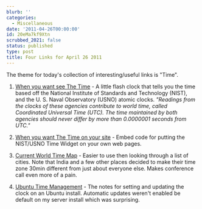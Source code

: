 ```yaml
---
blurb: ''
categories:
  - Miscellaneous
date: '2011-04-26T00:00:00'
id: 20eMa7kf9Xtn
scrubbed_2021: false
status: published
type: post
title: Four Links for April 26 2011
---
```


The theme for today's collection of interesting/useful links is "Time".

1. [When you want see The Time](http://www.time.gov/widget.html) - A little flash clock that tells you the time based off the National Institute of Standards and Technology (NIST), and the U. S. Naval Observatory (USNO) atomic clocks. *"Readings from the clocks of these agencies contribute to world time, called Coordinated Universal Time (UTC). The time maintained by both agencies should never differ by more than 0.0000001 seconds from UTC."*

2. [When you want The Time on your site](http://www.time.gov/widget/) - Embed code for putting the NIST/USNO Time Widget on your own web pages.

3. [Current World Time Map](http://www.worldtimezone.com/) - Easier to use then looking through a list of cities. Note that India and a few other places decided to make their time zone 30min different from just about everyone else. Makes conference call even more of a pain. 

4. [Ubuntu Time Management](https://help.ubuntu.com/community/UbuntuTime) - The notes for setting and updating the clock on an Ubuntu install. Automatic updates weren't enabled be default on my server install which was surprising.
